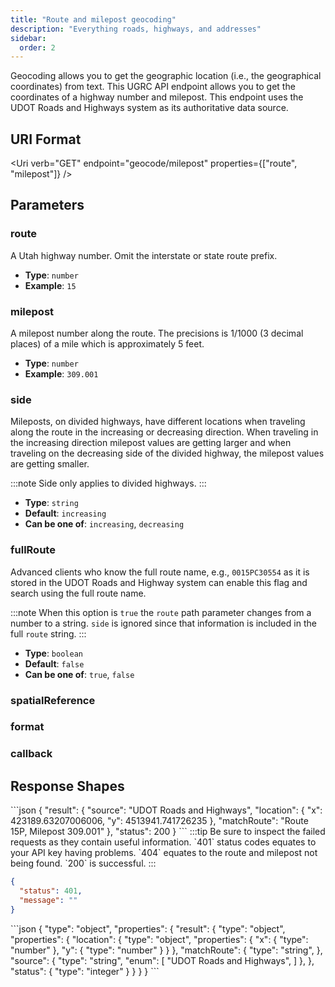 ```yaml
---
title: "Route and milepost geocoding"
description: "Everything roads, highways, and addresses"
sidebar:
  order: 2
---
```



Geocoding allows you to get the geographic location (i.e., the geographical coordinates) from text. This UGRC API endpoint allows you to get the coordinates of a highway number and milepost. This endpoint uses the UDOT Roads and Highways system as its authoritative data source.

## URI Format

<Uri
  verb="GET"
  endpoint="geocode/milepost"
  properties={["route", "milepost"]}
/>

## Parameters

<Card title="Required path parameters" icon="approve-check">

### route

A Utah highway number. Omit the interstate or state route prefix.

- **Type**: `number`
- **Example**: `15`

### milepost

A milepost number along the route. The precisions is 1/1000 (3 decimal places) of a mile which is approximately 5 feet.

- **Type**: `number`
- **Example**: `309.001`

</Card>
<Card title="Optional query string parameters" icon="setting">

### side

Mileposts, on divided highways, have different locations when traveling along the route in the increasing or decreasing direction. When traveling in the increasing direction milepost values are getting larger and when traveling on the decreasing side of the divided highway, the milepost values are getting smaller.

:::note
Side only applies to divided highways.
:::

- **Type**: `string`
- **Default**: `increasing`
- **Can be one of**: `increasing`, `decreasing`

### fullRoute

Advanced clients who know the full route name, e.g., `0015PC30554` as it is stored in the UDOT Roads and Highway system can enable this flag and search using the full route name.

:::note
When this option is `true` the `route` path parameter changes from a number to a string. `side` is ignored since that information is included in the full `route` string.
:::

- **Type**: `boolean`
- **Default**: `false`
- **Can be one of**: `true`, `false`

### spatialReference

<SpatialReference />

### format

<OutputFormat />

### callback

<Callback />

</Card>

## Response Shapes

<Tabs>
	<TabItem label="Successful Example">
  ```json
{
    "result": {
      "source": "UDOT Roads and Highways",
      "location": {
        "x": 423189.63207006006,
        "y": 4513941.741726235
      },
      "matchRoute": "Route 15P, Milepost 309.001"
    },
    "status": 200
}
```
</TabItem>
	<TabItem label="Error Example">
  :::tip
  Be sure to inspect the failed requests as they contain useful information. `401` status codes equates to your API key having problems. `404` equates to the route and milepost not being found. `200` is successful.
  :::

```json
{
  "status": 401,
  "message": ""
}
```

  </TabItem>
  <TabItem label="JSON Schema">
```json
{
  "type": "object",
  "properties": {
    "result": {
      "type": "object",
      "properties": {
        "location": {
          "type": "object",
          "properties": {
            "x": {
              "type": "number"
            },
            "y": {
              "type": "number"
            }
          }
        },
        "matchRoute": {
          "type": "string",
        },
        "source": {
          "type": "string",
          "enum": [
            "UDOT Roads and Highways",
          ]
        },
      },
      "status": {
        "type": "integer"
      }
    }
  }
}
```
  </TabItem>
</Tabs>
